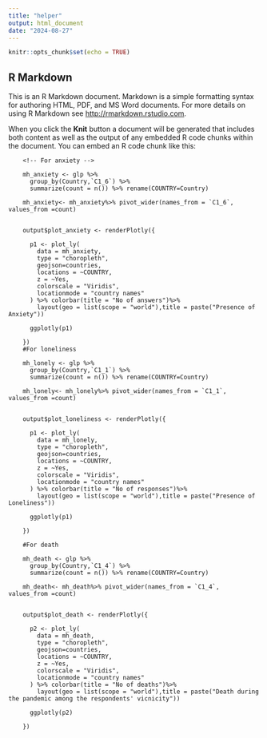 ```yaml
---
title: "helper"
output: html_document
date: "2024-08-27"
---
```


```r
knitr::opts_chunk$set(echo = TRUE)
```

## R Markdown

This is an R Markdown document. Markdown is a simple formatting syntax for authoring HTML, PDF, and MS Word documents. For more details on using R Markdown see <http://rmarkdown.rstudio.com>.

When you click the **Knit** button a document will be generated that includes both content as well as the output of any embedded R code chunks within the document. You can embed an R code chunk like this:

```         
    <!-- For anxiety -->

    mh_anxiety <- glp %>%
      group_by(Country,`C1_6`) %>%
      summarize(count = n()) %>% rename(COUNTRY=Country)

    mh_anxiety<- mh_anxiety%>% pivot_wider(names_from = `C1_6`, values_from =count)


    output$plot_anxiety <- renderPlotly({

      p1 <- plot_ly(
        data = mh_anxiety,
        type = "choropleth",
        geojson=countries,
        locations = ~COUNTRY,
        z = ~Yes,
        colorscale = "Viridis",
        locationmode = "country names"
      ) %>% colorbar(title = "No of answers")%>%
        layout(geo = list(scope = "world"),title = paste("Presence of Anxiety"))

      ggplotly(p1)

    })
    #For loneliness

    mh_lonely <- glp %>%
      group_by(Country,`C1_1`) %>%
      summarize(count = n()) %>% rename(COUNTRY=Country)

    mh_lonely<- mh_lonely%>% pivot_wider(names_from = `C1_1`, values_from =count)


    output$plot_loneliness <- renderPlotly({

      p1 <- plot_ly(
        data = mh_lonely,
        type = "choropleth",
        geojson=countries,
        locations = ~COUNTRY,
        z = ~Yes,
        colorscale = "Viridis",
        locationmode = "country names"
      ) %>% colorbar(title = "No of responses")%>%
        layout(geo = list(scope = "world"),title = paste("Presence of Loneliness"))

      ggplotly(p1)

    })

    #For death

    mh_death <- glp %>%
      group_by(Country,`C1_4`) %>%
      summarize(count = n()) %>% rename(COUNTRY=Country)

    mh_death<- mh_death%>% pivot_wider(names_from = `C1_4`, values_from =count)


    output$plot_death <- renderPlotly({

      p2 <- plot_ly(
        data = mh_death,
        type = "choropleth",
        geojson=countries,
        locations = ~COUNTRY,
        z = ~Yes,
        colorscale = "Viridis",
        locationmode = "country names"
      ) %>% colorbar(title = "No of deaths")%>%
        layout(geo = list(scope = "world"),title = paste("Death during the pandemic among the respondents' vicnicity"))

      ggplotly(p2)

    })

    
```
